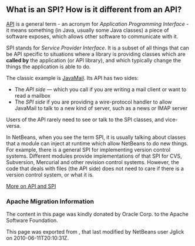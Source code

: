 <!--

    Licensed to the Apache Software Foundation (ASF) under one
    or more contributor license agreements.  See the NOTICE file
    distributed with this work for additional information
    regarding copyright ownership.  The ASF licenses this file
    to you under the Apache License, Version 2.0 (the
    "License"); you may not use this file except in compliance
    with the License.  You may obtain a copy of the License at

      http://www.apache.org/licenses/LICENSE-2.0

    Unless required by applicable law or agreed to in writing,
    software distributed under the License is distributed on an
    "AS IS" BASIS, WITHOUT WARRANTIES OR CONDITIONS OF ANY
    KIND, either express or implied.  See the License for the
    specific language governing permissions and limitations
    under the License.

-->
==What is an SPI?  How is it different from an API?==

[http://en.wikipedia.org/wiki/Api API] is a general term - an acronym for ''Application Programming Interface'' - it means something (in Java, usually some Java classes) a piece of software exposes, which allows other software to communicate with it.

SPI stands for ''Service Provider Interface''.  It is a subset of all things that can be API specific to situations where a library is providing classes which are '''called by''' the application (or API library), and which typically change the things the application is able to do.

The classic example is [http://java.sun.com/products/javamail/ JavaMail].  Its API has two sides:
* The ''API side'' &mdash; which you call if you are writing a mail client or want to read a mailbox
* The ''SPI side'' if you are providing a wire-protocol handler to allow JavaMail to talk to a new kind of server, such as a news or IMAP server
Users of the API rarely need to see or talk to the SPI classes, and vice-versa.

In NetBeans, when you see the term SPI, it is usually talking about classes that a module can inject at runtime which allow NetBeans to do new things.  For example, there is a general SPI for implementing version control systems.  Different modules provide implementations of that SPI for CVS, Subversion, Mercurial and other revision control systems.  However, the code that deals with files (the API side) does not need to care if there is a version control system, or what it is.

[http://weblogs.java.net/blog/2008/08/11/capability-pattern-future-proof-your-apis More on API and SPI]

===Apache Migration Information===

The content in this page was kindly donated by Oracle Corp. to the
Apache Software Foundation.

This page was exported from , 
that last modified by NetBeans user Jglick 
on 2010-06-11T20:10:31Z.

